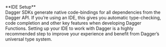<Tip>
**IDE Setup**<br />
Dagger SDKs generate native code-bindings for all dependencies from the Dagger API. If you’re using an IDE, this gives you automatic type-checking, code completion and other key features when developing Dagger Functions. Setting up your IDE to work with Dagger is a highly recommended step to improve your experience and benefit from Dagger’s universal type system.
</Tip>